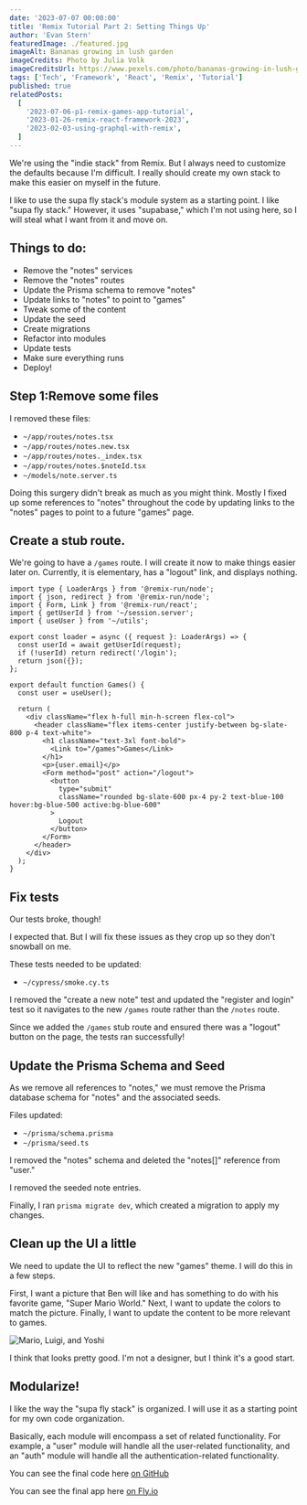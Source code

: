 ```yaml
---
date: '2023-07-07 00:00:00'
title: 'Remix Tutorial Part 2: Setting Things Up'
author: 'Evan Stern'
featuredImage: ./featured.jpg
imageAlt: Bananas growing in lush garden
imageCredits: Photo by Julia Volk
imageCreditsUrl: https://www.pexels.com/photo/bananas-growing-in-lush-garden-7292910/
tags: ['Tech', 'Framework', 'React', 'Remix', 'Tutorial']
published: true
relatedPosts:
  [
    '2023-07-06-p1-remix-games-app-tutorial',
    '2023-01-26-remix-react-framework-2023',
    '2023-02-03-using-graphql-with-remix',
  ]
---
```


We're using the "indie stack" from Remix. But I always need to customize the defaults because I'm difficult. I really should create my own stack to make this easier on myself in the future.

I like to use the supa fly stack's module system as a starting point. I like "supa fly stack." However, it uses "supabase," which I'm not using here, so I will steal what I want from it and move on.

## Things to do:

- Remove the "notes" services
- Remove the "notes" routes
- Update the Prisma schema to remove "notes"
- Update links to "notes" to point to "games"
- Tweak some of the content
- Update the seed
- Create migrations
- Refactor into modules
- Update tests
- Make sure everything runs
- Deploy!

## Step 1:Remove some files

I removed these files:

- `~/app/routes/notes.tsx`
- `~/app/routes/notes.new.tsx`
- `~/app/routes/notes._index.tsx`
- `~/app/routes/notes.$noteId.tsx`
- `~/models/note.server.ts`

Doing this surgery didn't break as much as you might think. Mostly I fixed up some references to "notes" throughout the code by updating links to the "notes" pages to point to a future "games" page.

## Create a stub route.

We're going to have a `/games` route. I will create it now to make things easier later on. Currently, it is elementary, has a "logout" link, and displays nothing.

```tsx
import type { LoaderArgs } from '@remix-run/node';
import { json, redirect } from '@remix-run/node';
import { Form, Link } from '@remix-run/react';
import { getUserId } from '~/session.server';
import { useUser } from '~/utils';

export const loader = async ({ request }: LoaderArgs) => {
  const userId = await getUserId(request);
  if (!userId) return redirect('/login');
  return json({});
};

export default function Games() {
  const user = useUser();

  return (
    <div className="flex h-full min-h-screen flex-col">
      <header className="flex items-center justify-between bg-slate-800 p-4 text-white">
        <h1 className="text-3xl font-bold">
          <Link to="/games">Games</Link>
        </h1>
        <p>{user.email}</p>
        <Form method="post" action="/logout">
          <button
            type="submit"
            className="rounded bg-slate-600 px-4 py-2 text-blue-100 hover:bg-blue-500 active:bg-blue-600"
          >
            Logout
          </button>
        </Form>
      </header>
    </div>
  );
}
```

## Fix tests

Our tests broke, though!

I expected that. But I will fix these issues as they crop up so they don't snowball on me.

These tests needed to be updated:

- `~/cypress/smoke.cy.ts`

I removed the "create a new note" test and updated the "register and login" test so it navigates to the new `/games` route rather than the `/notes` route.

Since we added the `/games` stub route and ensured there was a "logout" button on the page, the tests ran successfully!

## Update the Prisma Schema and Seed

As we remove all references to "notes," we must remove the Prisma database schema for "notes" and the associated seeds.

Files updated:

- `~/prisma/schema.prisma`
- `~/prisma/seed.ts`

I removed the "notes" schema and deleted the "notes[]" reference from "user."

I removed the seeded note entries.

Finally, I ran `prisma migrate dev`, which created a migration to apply my changes.

## Clean up the UI a little

We need to update the UI to reflect the new "games" theme. I will do this in a few steps.

First, I want a picture that Ben will like and has something to do with his favorite game, "Super Mario World." Next, I want to update the colors to match the picture. Finally, I want to update the content to be more relevant to games.

![Mario, Luigi, and Yoshi](./homepage.png)

I think that looks pretty good. I'm not a designer, but I think it's a good start.

## Modularize!

I like the way the "supa fly stack" is organized. I will use it as a starting point for my own code organization.

Basically, each module will encompass a set of related functionality. For example, a "user" module will handle all the user-related functionality, and an "auth" module will handle all the authentication-related functionality.

You can see the final code here [on GitHub](https://github.com/Machine-Servant/ben-app)

You can see the final app here [on Fly.io](https://ben-app.fly.dev/)

